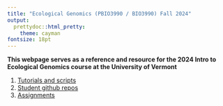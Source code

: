 ```yaml
---
title: "Ecological Genomics (PBIO3990 / BIO3990) Fall 2024"
output:
  prettydoc::html_pretty:
    theme: cayman
fontsize: 18pt
---
```


**This webpage serves as a reference and resource for the 2024 Intro to Ecological Genomics course at the University of Vermont** 

1. [Tutorials and scripts](Tutorials.html) 
2. [Student github repos](Class_members.html)
3. [Assignments](Homework.html) 



